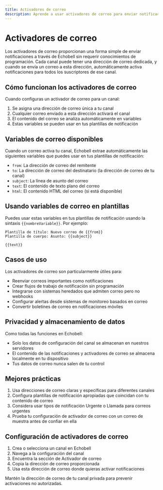 ```yaml
---
title: Activadores de correo
description: Aprende a usar activadores de correo para enviar notificaciones en Echobell
---
```


# Activadores de correo

Los activadores de correo proporcionan una forma simple de enviar notificaciones a través de Echobell sin requerir conocimientos de programación. Cada canal puede tener una dirección de correo dedicada, y cuando se envía un correo a esta dirección, automáticamente activa notificaciones para todos los suscriptores de ese canal.

## Cómo funcionan los activadores de correo

Cuando configuras un activador de correo para un canal:

1. Se asigna una dirección de correo única a tu canal
2. Cualquier correo enviado a esta dirección activará el canal
3. El contenido del correo se analiza automáticamente en variables
4. Estas variables se pueden usar en tus plantillas de notificación

## Variables de correo disponibles

Cuando un correo activa tu canal, Echobell extrae automáticamente las siguientes variables que puedes usar en tus plantillas de notificación:

- `from`: La dirección de correo del remitente
- `to`: La dirección de correo del destinatario (la dirección de correo de tu canal)
- `subject`: La línea de asunto del correo
- `text`: El contenido de texto plano del correo
- `html`: El contenido HTML del correo (si está disponible)

## Usando variables de correo en plantillas

Puedes usar estas variables en tus plantillas de notificación usando la sintaxis `{{nombreVariable}}`. Por ejemplo:

```
Plantilla de título: Nuevo correo de {{from}}
Plantilla de cuerpo: Asunto: {{subject}}

{{text}}
```

## Casos de uso

Los activadores de correo son particularmente útiles para:

- Reenviar correos importantes como notificaciones
- Crear flujos de trabajo de notificación sin programación
- Integrarse con sistemas heredados que admiten correo pero no webhooks
- Configurar alertas desde sistemas de monitoreo basados en correo
- Convertir boletines de correo en notificaciones móviles

## Privacidad y almacenamiento de datos

Como todas las funciones en Echobell:

- Solo los datos de configuración del canal se almacenan en nuestros servidores
- El contenido de las notificaciones y activadores de correo se almacena localmente en tu dispositivo
- Tus datos de correo nunca salen de tu control

## Mejores prácticas

1. Usa direcciones de correo claras y específicas para diferentes canales
2. Configura plantillas de notificación apropiadas que coincidan con tu contenido de correo
3. Considera usar tipos de notificación Urgente o Llamada para correos urgentes
4. Prueba tu configuración de activador de correo con un correo de muestra antes de confiar en ella

## Configuración de activadores de correo

1. Crea o selecciona un canal en Echobell
2. Navega a la configuración del canal
3. Encuentra la sección de Activador de correo
4. Copia la dirección de correo proporcionada
5. Usa esta dirección de correo donde quieras activar notificaciones

<Callout type="warn">
  Mantén la dirección de correo de tu canal privada para prevenir activaciones
  no autorizadas.
</Callout>
